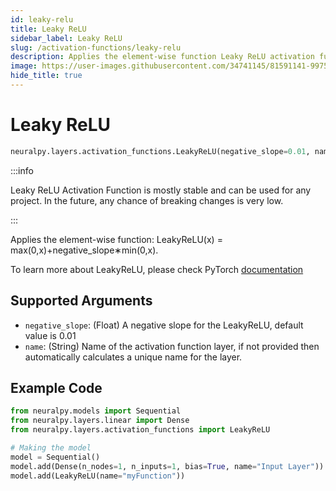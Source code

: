 ```yaml
---
id: leaky-relu
title: Leaky ReLU
sidebar_label: Leaky ReLU
slug: /activation-functions/leaky-relu
description: Applies the element-wise function Leaky ReLU activation function
image: https://user-images.githubusercontent.com/34741145/81591141-99752900-93d9-11ea-9ef6-cc2c68daaa19.png
hide_title: true
---
```


# Leaky ReLU

```python
neuralpy.layers.activation_functions.LeakyReLU(negative_slope=0.01, name=None)
```

:::info

Leaky ReLU Activation Function is mostly stable and can be used for any project. In the future, any chance of breaking changes is very low.

:::

Applies the element-wise function: LeakyReLU(x) = max(0,x)+negative_slope∗min(0,x).

To learn more about LeakyReLU, please check PyTorch [documentation](https://pytorch.org/docs/stable/generated/torch.nn.LeakyReLU.html#torch.nn.LeakyReLU)

## Supported Arguments

-   `negative_slope`: (Float) A negative slope for the LeakyReLU, default value is 0.01
-   `name`: (String) Name of the activation function layer, if not provided then automatically calculates a unique name for the layer.

## Example Code

```python
from neuralpy.models import Sequential
from neuralpy.layers.linear import Dense
from neuralpy.layers.activation_functions import LeakyReLU

# Making the model
model = Sequential()
model.add(Dense(n_nodes=1, n_inputs=1, bias=True, name="Input Layer"))
model.add(LeakyReLU(name="myFunction"))
```
